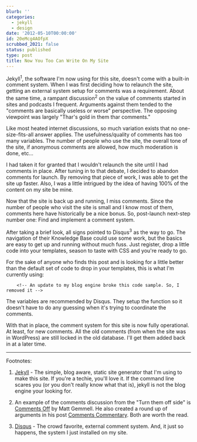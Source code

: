 ```yaml
---
blurb: ''
categories:
  - jekyll
  - design
date: '2012-05-10T00:00:00'
id: 20eMcg4AOfpX
scrubbed_2021: false
status: published
type: post
title: Now You Too Can Write On My Site
---
```


Jekyll<sup>1</sup>, the software I'm now using for this site, doesn't come with a built-in comment system. When I was first deciding how to relaunch the site, getting an external system setup for comments was a requirement. About the same time, a rampant discussion<sup>2</sup> on the value of comments started in sites and podcasts I frequent. Arguments against them tended to the "comments are basically useless or worse" perspective. The opposing viewpoint was largely "Thar's gold in them thar comments."

Like most heated internet discussions, so much variation exists that no one-size-fits-all answer applies. The usefulness/quality of comments has too many variables. The number of people who use the site, the overall tone of the site, if anonymous comments are allowed, how much moderation is done, etc... 

I had taken it for granted that I wouldn't relaunch the site until I had comments in place. After tuning in to that debate, I decided to abandon comments for launch. By removing that piece of work, I was able to get the site up faster. Also, I was a little intrigued by the idea of having 100% of the content on my site be mine. 

Now that the site is back up and running, I miss comments. Since the number of people who visit the site is small and I know most of them, comments here have historically be a nice bonus. So, post-launch next-step number one: Find and implement a comment system. 

After taking a brief look, all signs pointed to Disqus<sup>3</sup> as the way to go. The navigation of their Knowledge Base could use some work, but the basics are easy to get up and running without much fuss. Just register, drop a little code into your templates, season to taste with CSS and you're ready to go.

For the sake of anyone who finds this post and is looking for a little better than the default set of code to drop in your templates, this is what I'm currently using:


```html{numberLines: true}
    <!-- An update to my blog engine broke this code sample. So, I removed it -->
```


The variables are recommended by Disqus. They setup the function so it doesn't have to do any guessing when it's trying to coordinate the comments.

With that in place, the comment system for this site is now fully operational. At least, for new comments. All the old comments (from when the site was in WordPress) are still locked in the old database. I'll get them added back in at a later time. 


---


Footnotes:

1. [Jekyll](https://github.com/mojombo/jekyll/wiki) - The simple, blog aware, static site generator that I'm using to make this site. If you're a techie, you'll love it. If the command line scares you (or you don't really know what that is), jekyll is not the blog engine your looking for. 

2. An example of the comments discussion from the "Turn them off side" is [Comments Off](http://mattgemmell.com/2011/11/29/comments-off/) by Matt Gemmell. He also created a round up of arguments in his post [Comments Commentary](http://mattgemmell.com/2012/01/07/comments-commentary/). Both are worth the read. 

3. [Disqus](https://disqus.com/) - The crowd favorite, external comment system. And, it just so happens, the system I just installed on my site.
